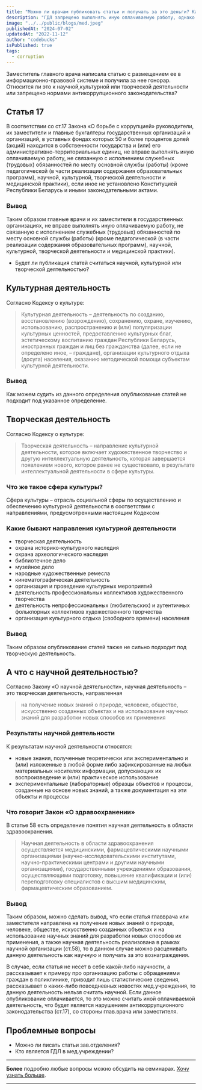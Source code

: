 ```yaml
---
title: "Можно ли врачам публиковать статьи и получать за это деньги? Карты, деньги, два шприца."
description: "ГДЛ запрещено выполнять иную оплачиваемую работу, однако есть ли случаи когда законным способом можно получить вознаграждение.Давайте разбираться"
image: "../../public/blogs/med.jpeg"
publishedAt: "2024-07-02"
updatedAt: "2022-11-12"
author: "codebucks"
isPublished: true
tags:
  - corruption
---
```


Заместитель главного врача написала статью с размещением ее в информационно-правовой
системе и получила за нее гонорар. Относится ли это к научной,культурной или творческой
деятельности или запрещено нормами антикоррупционного законодательства?

## Статья 17

В соответствии со ст.17 Закона «О борьбе с коррупцией» руководители, их
заместители и главные бухгалтеры государственных организаций и организаций,
в уставных фондах которых 50 и более процентов долей (акций) находится в собственности
государства и (или) его административно-территориальных единиц, не вправе выполнять иную оплачиваемую
работу, не связанную с исполнением служебных (трудовых) обязанностей по месту основной службы (работы)
(кроме педагогической (в части реализации содержания образовательных программ), научной, культурной,
творческой деятельности и медицинской практики),
если иное не установлено Конституцией Республики Беларусь и иными законодательными актами.

### Вывод

Таким образом главные врачи и их заместители в государственных организациях,
не вправе выполнять иную оплачиваемую работу, не связанную с исполнением служебных
(трудовых) обязанностей по месту основной службы (работы) (кроме педагогической
(в части реализации содержания образовательных программ),
научной, культурной, творческой деятельности и медицинской практики).

- Будет ли публикация статей считаться научной, культурной или творческой деятельностью?

## Культурная деятельность

Согласно Кодексу о культуре:

> Культурная деятельность – деятельность по созданию, восстановлению (возрождению),
> сохранению, охране, изучению, использованию, распространению и (или) популяризации
> культурных ценностей, предоставлению культурных благ, эстетическому воспитанию граждан
> Республики Беларусь, иностранных граждан и лиц без гражданства (далее, если не определено
> иное, – граждане), организации
> культурного отдыха (досуга) населения, оказанию методической помощи субъектам культурной деятельности.

### Вывод

Как можем судить из данного определения опубликование статей не подходит под указанное определение.

## Творческая деятельность

Согласно Кодексу о культуре:

> Творческая деятельность – направление культурной деятельности,
> которое включает художественное творчество и другую интеллектуальную
> деятельность, которая завершается появлением нового,
> которое ранее не существовало, в результате интеллектуальной деятельности в сфере культуры.

### Что же такое сфера культуры?

Сфера культуры – отрасль социальной сферы по осуществлению и обеспечению культурной
деятельности в соответствии с направлениями, предусмотренными настоящим Кодексом

### Какие бывают направления культурной деятельности

- творческая деятельность
- охрана историко-культурного наследия
- охрана археологического наследия
- библиотечное дело
- музейное дело
- народные художественные ремесла
- кинематографическая деятельность
- организация и проведение культурных мероприятий
- деятельность профессиональных коллективов художественного творчества
- деятельность непрофессиональных (любительских) и аутентичных фольклорных коллективов художественного творчества
- организация культурного отдыха (свободного времени) населения

### Вывод

Таким образом опубликование статей также не сильно подходит под творческую деятельность.

## А что с научной деятельностью?

Согласно Закону «О научной деятельности», научная деятельность – это творческая деятельность, направленная

> на получение новых знаний о природе, человеке, обществе, искусственно созданных объектах и
> на использование научных знаний для разработки новых способов их применения

### Результаты научной деятельности

К результатам научной деятельности относятся:

- новые знания, полученные теоретически или экспериментально и (или) изложенные в любой форме либо зафиксированные на любых материальных носителях информации, допускающих их воспроизведение и (или) практическое использование
- экспериментальные (лабораторные) образцы объектов и процессы, созданные на основе новых знаний, а также документация на эти объекты и процессы

### Что говорит Закон «О здравоохранении»

В статье 58 есть определение понятия научная деятельность в области здравоохранения.

> Научная деятельность в области здравоохранения осуществляется медицинскими,
> фармацевтическими научными организациями (научно-исследовательскими институтами, научно-практическими центрами и другими научными организациями), государственными учреждениями образования, осуществляющими подготовку, повышение квалификации и (или)
> переподготовку специалистов с высшим медицинским, фармацевтическим образованием.

### Вывод

Таким образом, можно сделать вывод, что если статья главврача или заместителя
направлена на получение новых знаний о природе, человеке, обществе, искусственно
созданных объектах и на использование научных знаний для разработки новых способов
их применения, а также научная деятельность реализована в рамках научной организации (ст.58), то
в данном случае можно расценивать данную деятельность как научную и получать за это вознаграждения.

В случае, если статья не несет в себе какой-либо научности, а рассказывает к
примеру про организацию работы с обращениями граждан в поликлинике, приводит лишь
статистические сведения, рассказывает о каких-либо повседневных новостях мед.учреждения,
то данную деятельность нельзя считать научной. Если данное опубликование оплачивается, то это
можно считать иной оплачиваемой деятельность, что будет
является нарушением антикоррупционного законодательства (ст.17), со стороны глав.врача или заместителя.

## Проблемные вопросы

- Можно ли писать статьи зав.отделения?
- Кто является ГДЛ в мед.учреждении?

---

**Более** подробно любые вопросы можно обсудить на семинарах. [Хочу узнать больше](../contact).

---
